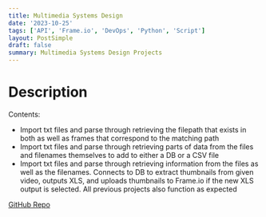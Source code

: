 ```yaml
---
title: Multimedia Systems Design
date: '2023-10-25'
tags: ['API', 'Frame.io', 'DevOps', 'Python', 'Script']
layout: PostSimple
draft: false
summary: Multimedia Systems Design Projects
---
```


# Description

Contents:

- Import txt files and parse through retrieving the filepath that exists in both as well as frames that correspond to the matching path
- Import txt files and parse through retrieving parts of data from the files and filenames themselves to add to either a DB or a CSV file
- Import txt files and parse through retrieving information from the files as well as the filenames. Connects to DB to extract thumbnails from given video, outputs XLS, and uploads thumbnails to Frame.io if the new XLS output is selected. All previous projects also function as expected

[GitHub Repo](https://github.com/EZRA-DVLPR/Comp_467_projects)
